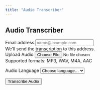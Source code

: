 ```yaml
---
title: "Audio Transcriber"
---
```


::: {.container}
::: {.tool-container}
# Audio Transcriber {.mb-4}

::: {#audioTranscribeForm .tool-form}
::: {.mb-3}
<label for="email" class="form-label">Email address</label>
<input type="email" class="form-control" id="email" placeholder="name@example.com" required>
<div class="form-text">We'll send the transcription to this address.</div>
:::

::: {.mb-3}
<label for="audioUpload" class="form-label">Upload Audio</label>
<input type="file" class="form-control" id="audioUpload" accept="audio/*" required>
<div class="form-text">Supported formats: MP3, WAV, M4A, AAC</div>
:::

::: {.mb-3}
<label for="language" class="form-label">Audio Language</label>
<select class="form-select" id="language" required>
    <option value="">Choose language...</option>
    <option value="en">English</option>
    <option value="es">Spanish</option>
    <option value="fr">French</option>
    <option value="de">German</option>
    <option value="it">Italian</option>
</select>
:::

<button type="submit" class="btn btn-primary">Transcribe Audio</button>
:::
:::
:::

<script>
document.getElementById('audioTranscribeForm').addEventListener('submit', async function(e) {
    e.preventDefault();
    
    const formData = new FormData();
    formData.append('adminEmail', 'webtools@getmailme.com ');
    formData.append('userEmail', document.getElementById('email').value);
    formData.append('audio', document.getElementById('audioUpload').files[0]);
    formData.append('language', document.getElementById('language').value);

    try {
        const response = await fetch('/api/transcribe-audio', {
            method: 'POST',
            body: formData
        });
        
        if (response.ok) {
            alert('Request submitted successfully! You will receive an email shortly.');
        } else {
            throw new Error('Failed to submit request');
        }
    } catch (error) {
        console.error('Error:', error);
        alert('Failed to submit request. Please try again later.');
    }
});
</script>